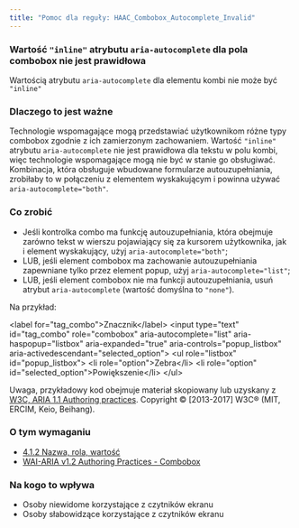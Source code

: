 ```yaml
---
title: "Pomoc dla reguły: HAAC_Combobox_Autocomplete_Invalid"
---
```


<div className="toolHelp">
<Row>
<Column colLg={16} colMd={8} colSm={4} className="toolHead">

### Wartość `"inline"` atrybutu `aria-autocomplete` dla pola combobox nie jest prawidłowa

<div id="locLevel"></div>

Wartością atrybutu `aria-autocomplete` dla elementu kombi nie może być `"inline"`

</Column>
</Row>
<Row>
<Column colLg={11} colMd={5} colSm={4} className="toolMain">

### Dlaczego to jest ważne

Technologie wspomagające mogą przedstawiać użytkownikom różne typy combobox zgodnie z ich zamierzonym zachowaniem. Wartość `"inline"` atrybutu `aria-autocomplete` nie jest prawidłowa dla tekstu w polu kombi, więc technologie wspomagające mogą nie być w stanie go obsługiwać. Kombinacja, która obsługuje wbudowane formularze autouzupełniania, zrobiłaby to w połączeniu z elementem wyskakującym i&nbsp;powinna używać `aria-autocomplete="both"`.

<div id="locSnippet"></div>

### Co zrobić

* Jeśli kontrolka combo ma funkcję autouzupełniania, która obejmuje zarówno tekst w wierszu pojawiający się za kursorem użytkownika, jak i&nbsp;element wyskakujący, użyj `aria-autocomplete="both"`;
* LUB, jeśli element combobox ma zachowanie autouzupełniania zapewniane tylko przez element popup, użyj `aria-autocomplete="list"`;
* LUB, jeśli  element combobox nie ma funkcji autouzupełniania, usuń atrybut `aria-autocomplete` (wartość domyślna to `"none"`).

Na przykład:

<CodeSnippet type="multi" light={true}> &lt;label for="tag_combo"&gt;Znacznik&lt;/label&gt;
  &lt;input type="text" id="tag_combo"
      role="combobox" aria-autocomplete="list"
      aria-haspopup="listbox" aria-expanded="true"
      aria-controls="popup_listbox" aria-activedescendant="selected_option"&gt;
&lt;ul role="listbox" id="popup_listbox"&gt;
   &lt;li role="option"&gt;Zebra&lt;/li&gt;
   &lt;li role="option" id="selected_option"&gt;Powiększenie&lt;/li&gt;
&lt;/ul&gt;</CodeSnippet>

Uwaga, przykładowy kod obejmuje materiał skopiowany lub uzyskany z [W3C, ARIA 1.1 Authoring practices](https://www.w3.org/TR/wai-aria-practices-1.1/examples/combobox/aria1.1pattern/listbox-combo.html). Copyright © [2013-2017] W3C® (MIT, ERCIM, Keio, Beihang).

</Column>
<Column colLg={5} colMd={3} colSm={4} className="toolLeft">

### O tym wymaganiu

* [4.1.2 Nazwa, rola, wartość](https://wcag.lepszyweb.pl/#name-role-value)
* [WAI-ARIA v1.2 Authoring Practices - Combobox](https://www.w3.org/TR/wai-aria-practices-1.2/#combobox)

### Na kogo to wpływa

* Osoby niewidome korzystające z czytników ekranu
* Osoby słabowidzące korzystające z czytników ekranu

</Column>
</Row>
</div>

